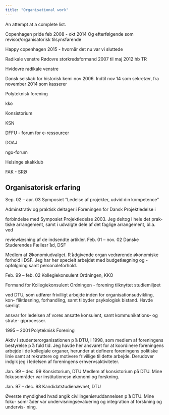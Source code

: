 ```yaml
---
title: "Organisational work"
---
```


An attempt at a complete list.
<!-- Denne side er god til at gennemskue ting af -->

<!-- https://github.com/chrisvoncsefalvay/chrisvoncsefalvay.github.io/blob/main/scripts/pre_create_papers_file.py -->


Copenhagen pride feb 2008 - okt 2014 Og efterfølgende som revisor/organisatorisk tilsynsførende

Happy copenhagen 2015 - hvornår det nu var vi sluttede

Radikale venstre Rødovre storkredsformand 2007 til maj 2012 hb TR

Hvidovre radikale venstre

Dansk selskab for historisk kemi nov 2006. Indtil nov 14 som sekretær, fra november 2014 som kasserer

Polyteknisk forening

kko

Konsistorium

KSN

DFFU - forum for e-ressourcer

DOAJ

ngo-forum

Helsinge skakklub

FAK - SRØ


## Organisatorisk erfaring
Sep. 02 – apr. 03 Symposiet ”Ledelse af projekter, udvid din kompetence”

Adminstrativ og praktisk deltager i Foreningen for Dansk Projektledelse i

forbindelse med Symposiet Projektledelse 2003. Jeg deltog i hele det prak-
tiske arrangement, samt i udvalgte dele af det faglige arrangement, bl.a. ved

reviewlæsning af de indsendte artikler.
Feb. 01 – nov. 02 Danske Studerendes Fællesr ̊ad, DSF

Medlem af Økonomiudvalget. R ̊adgivende organ vedrørende økonomiske
forhold i DSF. Jeg har her specielt arbejdet med budgetlægning og -opfølgning
samt personaleforhold.

Feb. 99 – feb. 02 Kollegiekonsulent Ordningen, KKO

Formand for Kollegiekonsulent Ordningen - forening tilknyttet studiemiljøet

ved DTU, som udfører frivilligt arbejde inden for organisationsudvikling, kon-
fliktløsning, forhandling, samt tilbyder psykologisk bistand. Havde særligt

ansvar for ledelsen af vores ansatte konsulent, samt kommunikations- og strate-
giprocesser.

1995 – 2001 Polyteknisk Forening

Aktiv i studenterorganisationen p ̊a DTU, i 1998, som medlem af foreningens
bestyrelse p ̊a fuld tid. Jeg havde her ansvaret for at koordinere foreningens
arbejde i de kollegiale organer, herunder at definere foreningens politiske linie
samt at rekruttere og motivere frivillige til dette arbejde. Derudover indgik jeg
i ledelsen af foreningens erhvervsaktiviteter.

Jan. 99 – dec. 99 Konsistorium, DTU
Medlem af konsistorium på DTU. Mine fokusområder var institutionesn økonomi og forskning.

Jan. 97 – dec. 98 Kandidatstudienævnet, DTU

Øverste myndighed hvad angik civilingeniøruddannelsen p ̊a DTU. Mine foku-
somr ̊ader var undervisningsevaluering og integration af forskning og undervis-
ning.
